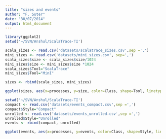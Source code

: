 ```yaml
---
title: "sizes and events"
author: "F. Suter"
date: "30/07/2014"
output: html_document
---
```


```r
library(ggplot2)
setwd('~/SVN/Anshul/ScalaTrace-TI')

scala_sizes <- read.csv('datasets/scalatrace_sizes.csv',sep =',')
mini_sizes <- read.csv('datasets/mini_sizes.csv', sep=',')
scala_sizes$size <- scala_sizes$size/1024
mini_sizes$size <- mini_sizes$size *1024
scala_sizes$Tool="ScalaTrace"
mini_sizes$Tool="MinI"
```

```r
sizes <- rbind(scala_sizes, mini_sizes)

ggplot(sizes, aes(x=processes, y=size, color=Class, shape=Tool, linetype=Tool )) +geom_line() + geom_point(size=3) + scale_y_log10(breaks=c(100*(1:2), 1e3, 1e4, 5e4, 1e5, 5e5, 1e6)) +scale_x_log10(breaks=unique(sizes$processes)) + ylab("Trace Size (in KiB)") + xlab("Number of MPI Processes") + scale_linetype_manual(values=c(3,1)) + scale_shape_manual(values=c(17,16)) + guides(color=guide_legend(override.aes=list(shape=c(NA,NA))))
```


```r
setwd('~/SVN/Anshul/ScalaTrace-TI')
compact <- read.csv('datasets/events_compact.csv',sep =',')
compact$Style="Compact"
unrolled <- read.csv('datasets/events_unrolled.csv',sep =',')
unrolled$Style="Unrolled"
events <- rbind(compact, unrolled)

ggplot(events, aes(x=processes, y=events, color=Class, shape=Style, linetype=Style )) +geom_line() + geom_point(size=3) + scale_y_log10(breaks=c(10^(1:9))) +scale_x_log10(breaks=unique(sizes$processes)) + ylab("Number of Events") + xlab("Number of MPI Processes")+ scale_linetype_manual(values=c(1,3))+ guides(shape = guide_legend(order=1, reverse = TRUE), linetype = guide_legend(order=1, reverse = TRUE), color=guide_legend(order=2, override.aes=list(shape=c(NA,NA)))) 
```
